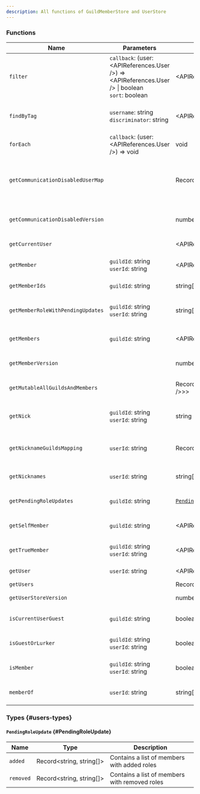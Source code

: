 ```yaml
---
description: All functions of GuildMemberStore and UserStore
---
```



<RequiredNotice />

### Functions

| Name                              | Parameters                                                                                                          | Return Type                                                             | Description                                                        |
| --------------------------------- | ------------------------------------------------------------------------------------------------------------------- | ----------------------------------------------------------------------- | ------------------------------------------------------------------ |
| `filter`                          | <Required /> `callback`: (user: <APIReferences.User />) => <APIReferences.User /> \| boolean <br /> `sort`: boolean | <APIReferences.User />[]                                                | Filters all users                                                  |
| `findByTag`                       | <Required /> `username`: string <br /> `discriminator`: string                                                      | <APIReferences.User /> \| undefined                                     | Gets the user by its username and discriminator                    |
| `forEach`                         | <Required /> `callback`: (user: <APIReferences.User />) => void                                                     | void                                                                    | Runs a function on each user                                       |
| `getCommunicationDisabledUserMap` |                                                                                                                     | Record<string,&nbsp;string>                                             | Gets all guild member timeout (communication disabled) information |
| `getCommunicationDisabledVersion` |                                                                                                                     | number                                                                  | Gets the communication disabled version                            |
| `getCurrentUser`                  |                                                                                                                     | <APIReferences.User />                                                  | Gets the current user                                              |
| `getMember`                       | <Required /> `guildId`: string <br /> <Required /> `userId`: string                                                 | <APIReferences.GuildMember /> \| null                                   | Gets the guild member by its id                                    |
| `getMemberIds`                    | `guildId`: string                                                                                                   | string[]                                                                | Gets all guild member ids                                          |
| `getMemberRoleWithPendingUpdates` | <Required /> `guildId`: string <br /> <Required /> `userId`: string                                                 | string[]                                                                | Gets all pending role updates a guild member has                   |
| `getMembers`                      | `guildId`: string                                                                                                   | <APIReferences.GuildMember />[]                                         | Gets all fetched members in a guild                                |
| `getMemberVersion`                |                                                                                                                     | number                                                                  | Gets the guild member store version                                |
| `getMutableAllGuildsAndMembers`   |                                                                                                                     | Record<string,&nbsp;Record<string,&nbsp;<APIReferences.GuildMember />>> | Gets all guilds and its fetched members                            |
| `getNick`                         | `guildId`: string <br /> `userId`: string                                                                           | string \| null                                                          | Gets the nickname a guild member has                               |
| `getNicknameGuildsMapping`        | <Required /> `userId`: string                                                                                       | Record<string,&nbsp;string[]>                                           | Gets all nicknames a user has and in which guilds                  |
| `getNicknames`                    | <Required /> `userId`: string                                                                                       | string[]                                                                | Gets all nicknames a user has                                      |
| `getPendingRoleUpdates`           | <Required /> `guildId`: string                                                                                      | [`PendingRoleUpdate`](#PendingRoleUpdate)                               | Gets pending role updates of a guild                               |
| `getSelfMember`                   | <Required /> `guildId`: string                                                                                      | <APIReferences.GuildMember /> \| null                                   | Gets the guild member of the current user                          |
| `getTrueMember`                   | <Required /> `guildId`: string <br /> <Required /> `userId`: string                                                 | <APIReferences.GuildMember /> \| null                                   | Gets the guild member by its id                                    |
| `getUser`                         | <Required /> `userId`: string                                                                                       | <APIReferences.User /> \| undefined                                     | Gets the user by its id                                            |
| `getUsers`                        |                                                                                                                     | Record<string,&nbsp;<APIReferences.User />>                             | Gets all users                                                     |
| `getUserStoreVersion`             |                                                                                                                     | number                                                                  | Gets the user store version                                        |
| `isCurrentUserGuest`              | `guildId`: string                                                                                                   | boolean                                                                 | Checks if the current user is a guest of a guild                   |
| `isGuestOrLurker`                 | `guildId`: string <br /> `userId`: string                                                                           | boolean                                                                 | Checks if a user is a guest of a guild                             |
| `isMember`                        | `guildId`: string <br /> `userId`: string                                                                           | boolean                                                                 | Checks if a user is a member of a guild                            |
| `memberOf`                        | <Required /> `userId`: string                                                                                       | string[]                                                                | Gets all mutual servers of a user                                  |

### Types {#users-types}

#### `PendingRoleUpdate` {#PendingRoleUpdate}

| Name      | Type                          | Description                                   |
| --------- | ----------------------------- | --------------------------------------------- |
| `added`   | Record<string,&nbsp;string[]> | Contains a list of members with added roles   |
| `removed` | Record<string,&nbsp;string[]> | Contains a list of members with removed roles |
